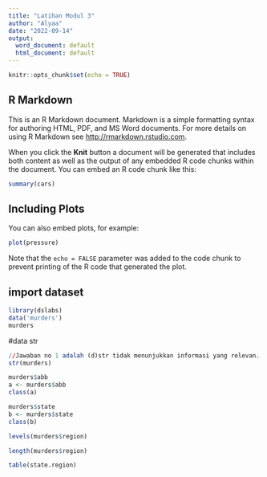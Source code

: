 ---
title: "Latihan Modul 3"
author: "Alyaa"
date: "2022-09-14"
output:
  word_document: default
  html_document: default
---

```{r setup, include=FALSE}
knitr::opts_chunk$set(echo = TRUE)
```

## R Markdown

This is an R Markdown document. Markdown is a simple formatting syntax for authoring HTML, PDF, and MS Word documents. For more details on using R Markdown see <http://rmarkdown.rstudio.com>.

When you click the **Knit** button a document will be generated that includes both content as well as the output of any embedded R code chunks within the document. You can embed an R code chunk like this:

```{r cars}
summary(cars)
```

## Including Plots

You can also embed plots, for example:

```{r pressure, echo=FALSE}
plot(pressure)
```

Note that the `echo = FALSE` parameter was added to the code chunk to prevent printing of the R code that generated the plot.


## import dataset
```{r}
library(dslabs)
data('murders')
murders
```

#data str
```{r}
//Jawaban no 1 adalah (d)str tidak menunjukkan informasi yang relevan. 
str(murders)
```

```{r}
murders$abb
a <- murders$abb
class(a)
```
```{r}
murders$state
b <- murders$state
class(b)
```
```{r}
levels(murders$region)
```
```{r}
length(murders$region)
```
```{r}
table(state.region)
```




